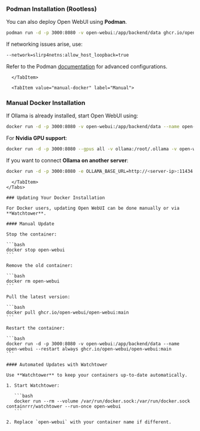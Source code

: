 ### Podman Installation (Rootless)

You can also deploy Open WebUI using **Podman**.

```bash
podman run -d -p 3000:8080 -v open-webui:/app/backend/data ghcr.io/open-webui/open-webui:main
```

If networking issues arise, use:

```bash
--network=slirp4netns:allow_host_loopback=true
```

Refer to the Podman [documentation](https://github.com/containers/podman) for advanced configurations.

      </TabItem>

      <TabItem value="manual-docker" label="Manual">

### Manual Docker Installation

If Ollama is already installed, start Open WebUI using:

```bash
docker run -d -p 3000:8080 -v open-webui:/app/backend/data --name open-webui ghcr.io/open-webui/open-webui:main
```

For **Nvidia GPU support**:

```bash
docker run -d -p 3000:8080 --gpus all -v ollama:/root/.ollama -v open-webui:/app/backend/data ghcr.io/open-webui/open-webui:cuda
```

If you want to connect **Ollama on another server**:

```bash
docker run -d -p 3000:8080 -e OLLAMA_BASE_URL=http://<server-ip>:11434 ghcr.io/open-webui/open-webui:main
```

      </TabItem>
    </Tabs>

    ### Updating Your Docker Installation

    For Docker users, updating Open WebUI can be done manually or via **Watchtower**.

    #### Manual Update

    Stop the container:

    ```bash
    docker stop open-webui
    ```

    Remove the old container:

    ```bash
    docker rm open-webui
    ```

    Pull the latest version:

    ```bash
    docker pull ghcr.io/open-webui/open-webui:main
    ```

    Restart the container:

    ```bash
    docker run -d -p 3000:8080 -v open-webui:/app/backend/data --name open-webui --restart always ghcr.io/open-webui/open-webui:main
    ```

    #### Automated Updates with Watchtower

    Use **Watchtower** to keep your containers up-to-date automatically.

    1. Start Watchtower:

       ```bash
       docker run --rm --volume /var/run/docker.sock:/var/run/docker.sock containrrr/watchtower --run-once open-webui
       ```

    2. Replace `open-webui` with your container name if different.

